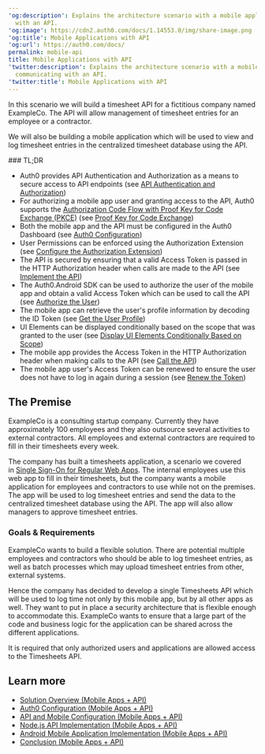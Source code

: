 ---
'og:description': Explains the architecture scenario with a mobile application communicating
  with an API.
'og:image': https://cdn2.auth0.com/docs/1.14553.0/img/share-image.png
'og:title': Mobile Applications with API
'og:url': https://auth0.com/docs/
permalink: mobile-api
title: Mobile Applications with API
'twitter:description': Explains the architecture scenario with a mobile application
  communicating with an API.
'twitter:title': Mobile Applications with API
---
In this scenario we will build a timesheet API for a fictitious company named ExampleCo. The API will allow management of timesheet entries for an employee or a contractor.

We will also be building a mobile application which will be used to view and log timesheet entries in the centralized timesheet database using the API.

<Info>
### TL;DR

* Auth0 provides API Authentication and Authorization as a means to secure access to API endpoints (see [API Authentication and Authorization](/docs/get-started/architecture-scenarios/mobile-api/part-1#api-authentication-and-authorization))
* For authorizing a mobile app user and granting access to the API, Auth0 supports the [Authorization Code Flow with Proof Key for Code Exchange (PKCE)](/docs/get-started/authentication-and-authorization-flow/authorization-code-flow-with-pkce) (see [Proof Key for Code Exchange](/docs/get-started/architecture-scenarios/mobile-api/part-1#proof-key-for-code-exchange-pkce-))
* Both the mobile app and the API must be configured in the Auth0 Dashboard (see [Auth0 Configuration](/docs/get-started/architecture-scenarios/mobile-api/part-2))
* User Permissions can be enforced using the Authorization Extension (see [Configure the Authorization Extension](/docs/get-started/architecture-scenarios/mobile-api/part-2#configure-the-authorization-extension))
* The API is secured by ensuring that a valid <Tooltip tip="" cta="View Glossary" href="/docs/glossary?term=Access+Token">Access Token</Tooltip> is passed in the HTTP Authorization header when calls are made to the API (see [Implement the API](/docs/get-started/architecture-scenarios/mobile-api/part-3#secure-the-endpoints))
* The Auth0.Android SDK can be used to authorize the user of the mobile app and obtain a valid Access Token which can be used to call the API (see [Authorize the User](/docs/get-started/architecture-scenarios/mobile-api/part-3#authorize-the-user))
* The mobile app can retrieve the user's profile information by decoding the ID Token (see [Get the User Profile](/docs/get-started/architecture-scenarios/mobile-api/part-3#get-the-user-profile))
* UI Elements can be displayed conditionally based on the scope that was granted to the user (see [Display UI Elements Conditionally Based on Scope](/docs/get-started/architecture-scenarios/mobile-api/part-3#display-ui-elements-conditionally-based-on-scope))
* The mobile app provides the Access Token in the HTTP Authorization header when making calls to the API (see [Call the API](/docs/get-started/architecture-scenarios/mobile-api/part-3#call-the-api))
* The mobile app user's Access Token can be renewed to ensure the user does not have to log in again during a session (see [Renew the Token](/docs/get-started/architecture-scenarios/mobile-api/part-3#renew-the-token))
</Info>

## The Premise

ExampleCo is a consulting startup company. Currently they have approximately 100 employees and they also outsource several activities to external contractors. All employees and external contractors are required to fill in their timesheets every week.

The company has built a timesheets application, a scenario we covered in [Single Sign-On for Regular Web Apps](/docs/get-started/architecture-scenarios/sso-for-regular-web-apps). The internal employees use this web app to fill in their timesheets, but the company wants a mobile application for employees and contractors to use while not on the premises. The app will be used to log timesheet entries and send the data to the centralized timesheet database using the API. The app will also allow managers to approve timesheet entries.

### Goals & Requirements

ExampleCo wants to build a flexible solution. There are potential multiple employees and contractors who should be able to log timesheet entries, as well as batch processes which may upload timesheet entries from other, external systems.

Hence the company has decided to develop a single Timesheets API which will be used to log time not only by this mobile app, but by all other apps as well. They want to put in place a security architecture that is flexible enough to accommodate this. ExampleCo wants to ensure that a large part of the code and business logic for the application can be shared across the different applications.

It is required that only authorized users and applications are allowed access to the Timesheets API.

## Learn more

* [Solution Overview (Mobile Apps + API)](/docs/get-started/architecture-scenarios/mobile-api/part-1)
* [Auth0 Configuration (Mobile Apps + API)](/docs/get-started/architecture-scenarios/mobile-api/part-2)
* [API and Mobile Configuration (Mobile Apps + API)](/docs/get-started/architecture-scenarios/mobile-api/part-3)
* [Node.js API Implementation (Mobile Apps + API)](/docs/get-started/architecture-scenarios/mobile-api/api-implementation-nodejs)
* [Android Mobile Application Implementation (Mobile Apps + API)](/docs/get-started/architecture-scenarios/mobile-api/mobile-implementation-android)
* [Conclusion (Mobile Apps + API)](/docs/get-started/architecture-scenarios/mobile-api/part-4)
